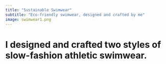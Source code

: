 ```yaml
---
title: "Sustainable Swimwear"
subtitle: "Eco-friendly swimwear, designed and crafted by me"
image: swimwear1.png
---
```


# I designed and crafted two styles of slow-fashion athletic swimwear.

